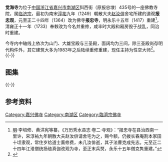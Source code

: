 {{Otheruses|subject=位于浙江省嘉兴市南湖区的觉海寺|other=位于浙江省湖州市德清县的觉海寺|觉海禅寺}}
{{文物保护单位
| 级别 = 市县级
| 省名 = 浙江省
| 市/县名 = 嘉兴市
| 图片 = 
| 名称 = 觉海寺
| 编号 = 不详
| 分类 = 古建筑
| 时代 = 明清
| 所在 = 市区斜西街435号
| 登录 = 1981年10月
}}
'''觉海寺'''为位于[[中国|中国]][[浙江省|浙江省]][[嘉兴市|嘉兴市]][[南湖区|南湖区]]斜西街（原报忠埭）435号的一座佛教寺院，属[[临济宗|临济宗]]，最初为南宋[[淳祐|淳祐]]九年（1249）朝散大夫[[赵汝俳|赵汝俳]]舍宅所建的道观'''报忠观'''，元至正二十四年（1364）改为佛寺'''报忠寺'''，明永乐十五年（1417）重建<ref>[[明|明]]·李培修、黄洪宪等纂，《万历秀水县志·卷二·寺观》：“报忠寺在县治西南一里许，宋淳祐九年朝散大夫赵汝俳请舍宅为之，赐今额，仍拨长春庵割本家田十顷隶观，常住岁给道士薰修费，未几汝俳逝，其子法曹克成先志。元至正二十四年江淮僧统扬琏真伽改观为寺，至正末兵燹，永乐十五年僧克隽重建。”</ref>，清雍正十一年（1733）奉敕改为今名并重修，咸丰时大殿和厢房毁于战乱，同治时重建。

今寺内中轴线上依次为山门、大雄宝殿与三圣殿，面阔均为三间，除三圣殿尚存明代构件外，其它建筑大多为1983年之后陆续重修重建，现任主持为性空大师<ref>{{cite web|url=http://www.cnjxol.com/rbtk/sjsj/content/2006-03/03/content_29818.htm|title=《报忠埭与觉海寺》|accessdate=2013-11-23|work=|publisher=嘉兴在线|deadurl=yes|archiveurl=https://web.archive.org/web/20131202224309/http://www.cnjxol.com/rbtk/sjsj/content/2006-03/03/content_29818.htm|archivedate=2013-12-02}}</ref>。
{{-}}
== 图集 ==
{{multiple image
| align  = left
| image1 = Juehai Temple in Jiaxing 02 2013-11.JPG
| width1 = 240
| caption1 = 山门
| image2 = Juehai Temple in Jiaxing 05 2013-11.JPG
| width2 = 134
| caption2 = 钟楼，鼓楼尚未建
| image3 = Juehai Temple in Jiaxing 08 2013-11.JPG
| width3 = 240
| caption3 = 大雄宝殿
| image4 = Juehai Temple in Jiaxing 09 2013-11.JPG
| width4 = 240
| caption4 = 三圣殿
}}
{{-}}
==参考资料==
{{reflist}}
{{DEFAULTSORT:J}}
{{Commons category|Juehai Temple in Jiaxing}}
[[Category:嘉兴佛寺|Category:嘉兴佛寺]]
[[Category:南湖区|Category:南湖区]]
[[Category:臨濟宗佛寺|Category:臨濟宗佛寺]]